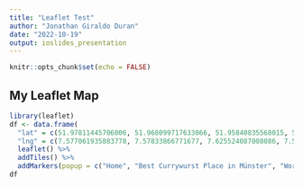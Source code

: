 ```yaml
---
title: "Leaflet Test"
author: "Jonathan Giraldo Duran"
date: "2022-10-19"
output: ioslides_presentation
---
```


```r
knitr::opts_chunk$set(echo = FALSE)
```

## My Leaflet Map

```r
library(leaflet)
df <- data.frame(
  "lat" = c(51.97811445706006, 51.968099717633066, 51.95840835568015, 51.972378886822476),
  "lng" = c(7.577061935883778, 7.57833866771677, 7.625524087008086, 7.596344671589409)) %>%
  leaflet() %>%
  addTiles() %>%
  addMarkers(popup = c("Home", "Best Currywurst Place in Münster", "Work", "Gym"))
df

```



